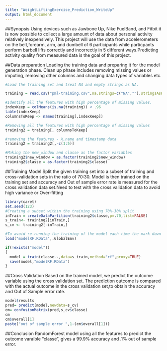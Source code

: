```yaml
---
title: "WeightLiftingExercise_Prediction_WriteUp"
output: html_document
---
```


##Synopsis
Using devices such as Jawbone Up, Nike FuelBand, and Fitbit it is now possible to collect a large amount of data about personal activity relatively inexpensively. This project will use the data from accelerometers on the belt,forearm, arm, and dumbell of 6 participants while particpants perform barbell lifts correctly and incorrectly in 5 different ways.Predicting activity quality from measured data is the goal of this project.

##Data preparation
Loading the training data and preparing it for the model generation phase. Clean up phase includes removing missing values or imputing, removing other columns and changing data types of variables etc.


```r
#Load the training set and treat NA and empty strings as NA.

training = read.csv("pml-training.csv",na.strings=c("NA",""),stringsAsFactors=FALSE,header=TRUE)

#Identify all the features with high percentage of missing values.
indexKeep = colMeans(is.na(training)) < .96
table(indexKeep)
columnsToKeep <- names(training[,indexKeep])

#Removing all the features with high percentage of missing values 
training2 = training[, columnsToKeep]

#removing the features - X,name and timestamp data   
training2 = training2[,-c(1:5)]

#Making the new_window and classe as the factor variables
training2$new_window = as.factor(training2$new_window)
training2$classe = as.factor(training2$classe)
```


##Training Model
Split the given training set into a subset of training and cross-validation sets in the ratio of 70:30.
Model is then trained on the training set and accuracy and Out of sample error rate is measured for the cross validation data set.Need to test with the cross validation data to avoid high variance or Over-fitting

```r
library(caret)
set.seed(123)
#Creating a subset within the training using 70%-30% split
inTrain = createDataPartition(training2$classe,p=.70,list=FALSE)
s_train<- training2[inTrain,]
s_cv <- training2[-inTrain,]

#To avoid re-running the training of the model each time the mark down is created, model is created once and saved.
load("modelRF.RData",.GlobalEnv)

if(!exists("model"))
{
  model = train(classe~.,data=s_train,method="rf",proxy=TRUE)
  save(model,"modelRF.RData")
}
```

##Cross Validation
Based on the trained model, we predict the outcome variable using the cross validation set. The prediction outcome is compared with the actual outcome in the cross validation set,to obtain the accuracy and Out of Sample error rate.
```r
model$results
pred= predict(model,newdata=s_cv)
cm= confusionMatrix(pred,s_cv$classe)
cm
cm$overall[1]
paste("out of sample error ",1-(cm$overall[1]))
```

##Conclusion
RandomForest model using all the features to predict the outcome varaible "classe", gives a 99.9% accuracy and .1% out of sample error. 
